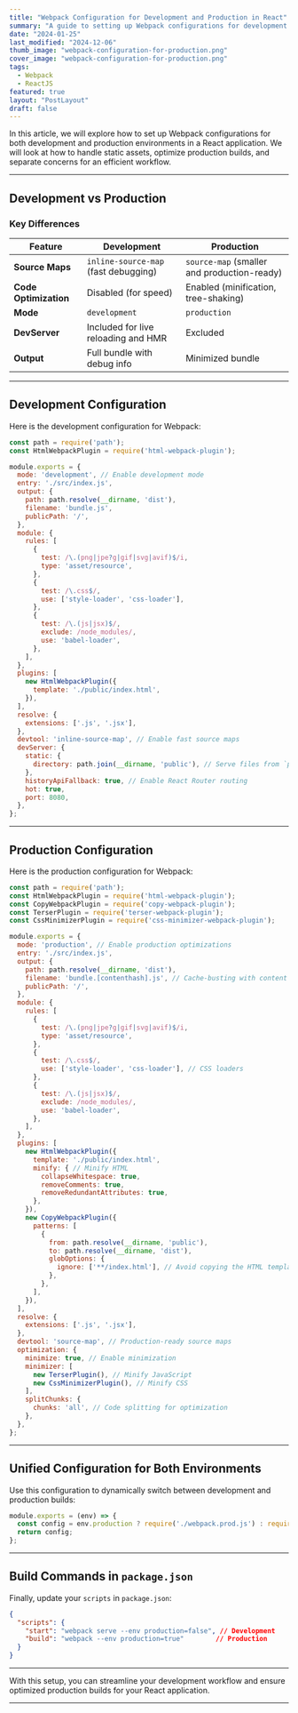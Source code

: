 ```yaml
---
title: "Webpack Configuration for Development and Production in React"
summary: "A guide to setting up Webpack configurations for development and production environments in a React application, including optimizations for production builds."
date: "2024-01-25"
last_modified: "2024-12-06"
thumb_image: "webpack-configuration-for-production.png"
cover_image: "webpack-configuration-for-production.png"
tags:
  - Webpack
  - ReactJS
featured: true
layout: "PostLayout"
draft: false
---
```


In this article, we will explore how to set up Webpack configurations for both development and production environments in a React application. We will look at how to handle static assets, optimize production builds, and separate concerns for an efficient workflow.

---

## Development vs Production

### Key Differences

| Feature                | Development                                      | Production                                      |
|------------------------|--------------------------------------------------|------------------------------------------------|
| **Source Maps**        | `inline-source-map` (fast debugging)             | `source-map` (smaller and production-ready)    |
| **Code Optimization**  | Disabled (for speed)                             | Enabled (minification, tree-shaking)           |
| **Mode**               | `development`                                   | `production`                                   |
| **DevServer**          | Included for live reloading and HMR              | Excluded                                       |
| **Output**             | Full bundle with debug info                     | Minimized bundle                               |

---

## Development Configuration

Here is the development configuration for Webpack:

```javascript
const path = require('path');
const HtmlWebpackPlugin = require('html-webpack-plugin');

module.exports = {
  mode: 'development', // Enable development mode
  entry: './src/index.js',
  output: {
    path: path.resolve(__dirname, 'dist'),
    filename: 'bundle.js',
    publicPath: '/',
  },
  module: {
    rules: [
      {
        test: /\.(png|jpe?g|gif|svg|avif)$/i,
        type: 'asset/resource',
      },
      {
        test: /\.css$/,
        use: ['style-loader', 'css-loader'],
      },
      {
        test: /\.(js|jsx)$/,
        exclude: /node_modules/,
        use: 'babel-loader',
      },
    ],
  },
  plugins: [
    new HtmlWebpackPlugin({
      template: './public/index.html',
    }),
  ],
  resolve: {
    extensions: ['.js', '.jsx'],
  },
  devtool: 'inline-source-map', // Enable fast source maps
  devServer: {
    static: {
      directory: path.join(__dirname, 'public'), // Serve files from `public/`
    },
    historyApiFallback: true, // Enable React Router routing
    hot: true,
    port: 8080,
  },
};
```

---

## Production Configuration

Here is the production configuration for Webpack:

```javascript
const path = require('path');
const HtmlWebpackPlugin = require('html-webpack-plugin');
const CopyWebpackPlugin = require('copy-webpack-plugin');
const TerserPlugin = require('terser-webpack-plugin');
const CssMinimizerPlugin = require('css-minimizer-webpack-plugin');

module.exports = {
  mode: 'production', // Enable production optimizations
  entry: './src/index.js',
  output: {
    path: path.resolve(__dirname, 'dist'),
    filename: 'bundle.[contenthash].js', // Cache-busting with content hash
    publicPath: '/',
  },
  module: {
    rules: [
      {
        test: /\.(png|jpe?g|gif|svg|avif)$/i,
        type: 'asset/resource',
      },
      {
        test: /\.css$/,
        use: ['style-loader', 'css-loader'], // CSS loaders
      },
      {
        test: /\.(js|jsx)$/,
        exclude: /node_modules/,
        use: 'babel-loader',
      },
    ],
  },
  plugins: [
    new HtmlWebpackPlugin({
      template: './public/index.html',
      minify: { // Minify HTML
        collapseWhitespace: true,
        removeComments: true,
        removeRedundantAttributes: true,
      },
    }),
    new CopyWebpackPlugin({
      patterns: [
        {
          from: path.resolve(__dirname, 'public'),
          to: path.resolve(__dirname, 'dist'),
          globOptions: {
            ignore: ['**/index.html'], // Avoid copying the HTML template
          },
        },
      ],
    }),
  ],
  resolve: {
    extensions: ['.js', '.jsx'],
  },
  devtool: 'source-map', // Production-ready source maps
  optimization: {
    minimize: true, // Enable minimization
    minimizer: [
      new TerserPlugin(), // Minify JavaScript
      new CssMinimizerPlugin(), // Minify CSS
    ],
    splitChunks: {
      chunks: 'all', // Code splitting for optimization
    },
  },
};
```

---

## Unified Configuration for Both Environments

Use this configuration to dynamically switch between development and production builds:

```javascript
module.exports = (env) => {
  const config = env.production ? require('./webpack.prod.js') : require('./webpack.dev.js');
  return config;
};
```

---

## Build Commands in `package.json`

Finally, update your `scripts` in `package.json`:

```json
{
  "scripts": {
    "start": "webpack serve --env production=false", // Development
    "build": "webpack --env production=true"        // Production
  }
}
```

---

With this setup, you can streamline your development workflow and ensure optimized production builds for your React application.

---
